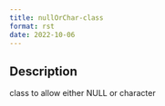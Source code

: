 ```yaml
--- 
title: nullOrChar-class 
format: rst 
date: 2022-10-06 
--- 
```


## Description

class to allow either NULL or character


